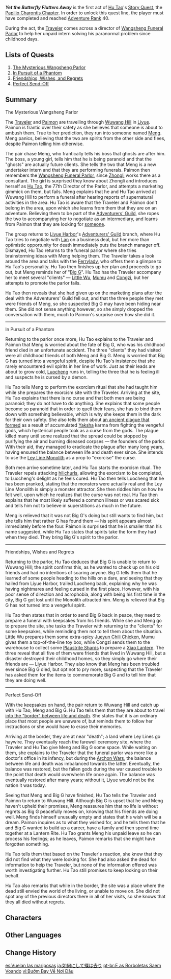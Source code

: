 {{Act Infobox
|image          = Story Card Papilio Charontis Chapter Act I.png
|type           = Story
|chapter        = Papilio Charontis Chapter
|actNum         = I
|character      = Hu Tao
|ARReq          = 40
|archonQuestReq = [[Chapter I]]: Act II - [[Farewell, Archaic Lord]]
}}
'''''Yet the Butterfly Flutters Away''''' is the first act of [[Hu Tao]]'s [[Story Quest]], the [[Papilio Charontis Chapter]]. In order to unlock this quest line, the player must have completed {{Quest|Farewell, Archaic Lord|showType=0}} and reached [[Adventure Rank]] 40.

During the act, the [[Traveler]] comes across a director of [[Wangsheng Funeral Parlor]] to help her unpaid intern solving his paranormal problem since childhood days.

==Lists of Quests==
# [[The Mysterious Wangsheng Parlor]]
# [[In Pursuit of a Phantom]]
# [[Friendships, Wishes, and Regrets]]
# [[Perfect Send-Off]]

==Summary==
;The Mysterious Wangsheng Parlor
The [[Traveler]] and [[Paimon]] are travelling through [[Wuwang Hill]] in [[Liyue]]. Paimon is frantic over their safety as she believes that someone is about to ambush them. True to her prediction, they run into someone named [[Meng]]. Meng panics, believing that the two are spirits from the other side and flees, despite Paimon telling him otherwise.

The pair chase Meng, who frantically tells his boss that ghosts are after him. The boss, a young girl, tells him that he is being paranoid and that the "ghosts" are actually future clients. She tells the two that Meng is a new undertaker intern and that they are performing funerals. Paimon then remembers the [[Wangsheng Funeral Parlor]], since [[Zhongli]] works there as a consultant. The girl is surprised they know about Zhongli and introduces herself as [[Hu Tao]], the 77th Director of the Parlor, and attempts a marketing gimmick on them, but fails. Meng explains that he and Hu Tao arrived at Wuwang Hill to perform a funeral after hearing reports of supernatural activities in the area. Hu Tao is aware that the Traveler and Paimon don't belong in the area, upon which she learns from them that they are on an adventure. Believing them to be part of the [[Adventurers' Guild]], she ropes the two to accompanying her to negotiate as an intermediary, and learns from Paimon that they are looking for [[Traveler's Sibling|someone]].

The group returns to [[Liyue Harbor]]'s [[Adventurers' Guild]] branch, where Hu Tao tries to negotiate with [[Lan]] on a business deal, but her more than optimistic opportunity for death immediately puts the branch manager off. Dismayed, Hu Tao returns to the funeral parlor where she tries brainstorming ideas with Meng helping them. The Traveler takes a look around the area and talks with the [[Ferrylady]], who offers them a glimpse to Hu Tao's personality. Hu Tao then finishes up her plan and proceeds to go out, but Meng reminds her of "[[Big G]]". Hu Tao has the Traveler accompany her to meet several "clients" &mdash; [[Little Wu]], [[Mumu]] and [[Congzi]], but her attempts to promote the parlor fails.

Hu Tao then reveals that she had given up on the marketing plans after the deal with the Adventurers' Guild fell out, and that the three people they met were friends of Meng, so she suspected Big G may have been hiding near them. She did not sense anything however, so she simply dropped the conversation with them, much to Paimon's surprise over how she did it.
----
;In Pursuit of a Phantom
Returning to the parlor once more, Hu Tao explains to the Traveler and Paimon that Meng is worried about the fate of Big G, who was his childhood friend died in an unfortunate accident. The three "clients" they had visited were all childhood friends of both Meng and Big G. Meng is worried that Big G has turned into a vengeful spirit, despite Hu Tao's insistence that she rarely encountered evil spirits in her line of work. Just as their leads are about to grow cold, [[Luocheng]] runs in, telling the three that he is feeling ill and suspects he is cursed by a demon.

Hu Tao tells Meng to perform the exorcism ritual that she had taught him while she prepares the exorcism site with the Traveler. Arriving at the site, Hu Tao explains that there is no curse and that both men are being paranoid; they do not have to do anything. She explains that some people become so paranoid that in order to quell their fears, she has to bind them down with something believable, which is why she keeps them in the dark for their own safety. She also tells them about [[Yakshas: The Guardian Adepti|an ancient plague that formed]] as a result of accumulated [[Yaksha]] karma from fighting the vengeful gods, which hysterical people took as a curse from the gods. The plague killed many until some realized that the spread could be stopped by purifying the air and burning diseased corpses &mdash; the founders of the parlor. With their aid, they managed to eradicate the plague after many long years, having ensured the balance between life and death ever since. She intends to use the [[Ley Line Monolith]] as a prop to "exorcise" the curse.

Both men arrive sometime later, and Hu Tao starts the exorcism ritual. The Traveler repels attacking [[hilichurls]], allowing the exorcism to be completed, to Luocheng's delight as he feels cured. Hu Tao then tells Luocheng that he has been pranked, stating that the monsters were actually real and the Ley Line Monolith is simply a monster attractor. She then riddles him on how he felt well, upon which he realizes that the curse was not real. Hu Tao then explains that he most likely suffered a common illness or was scared sick and tells him not to believe in superstitions as much in the future.

Meng is relieved that it was not Big G's doing but still wants to find him, but she tells him that rather G has found them &mdash; his spirit appears almost immediately before the four. Paimon is surprised that he is smaller than his name suggested, while Hu Tao states that spirits take the form they had when they died. They bring Big G's spirit to the parlor.
----
;Friendships, Wishes and Regrets
Returning to the parlor, Hu Tao deduces that Big G is unable to return to Wuwang Hill; the spirit confirms this, as he wanted to check up on his old friends and had no intentions of scaring anyone. Big G tells them that he learned of some people heading to the hills on a dare, and seeing that they hailed from Liyue Harbor, trailed Luocheng back, explaining why he was having nightmares and feeling cursed in the first place. However, with his poor sense of direction and acrophobia, along with being his first time in the city, Big G got lost until the Monolith attracted him. Meng is relieved that Big G has not turned into a vengeful spirit.

Hu Tao then states that in order to send Big G back in peace, they need to prepare a funeral with keepsakes from his friends. While she and Meng go to prepare the site, she tasks the Traveler with returning to the "clients" for some keepsakes, while reminding them not to tell them about the situation. Little Wu prepares them some extra-spicy [[Jueyun Chili Chicken]], Mumu gives them a top-of-the-line toy box, while Congzi sends them to the warehouse to collect some [[Plaustrite Shard]]s to prepare a [[Xiao Lantern]]. The three reveal that all five of them were friends that lived in Wuwang Hill, but a disaster destroyed their childhood homes, so they simply go where their friends are &mdash; Liyue Harbor. They also know that Meng has been troubled ever since Big G died, but opt not to pry more, suspecting that the Traveler has asked them for the items to commemorate Big G and to tell him that they are doing well.
----
;Perfect Send-Off
With the keepsakes on hand, the pair return to Wuwang Hill and catch up with Hu Tao, Meng and Big G. Hu Tao tells them that they are about to travel [[Enter the "border"|into the "border" between life and death]]. She states that it is an ordinary place that most people are unaware of, but reminds them to follow her instructions or she would have to erase their memories.

Arriving at the border, they are at near "death"; a land where Ley Lines go haywire. They eventually reach the farewell ceremony site, where the Traveler and Hu Tao give Meng and Big G some space. While waiting on them, she explains to the Traveler that the funeral parlor was more like a doctor's office in its infancy, but during the [[Archon War]]s, the balance between life and death was imbalanced towards the latter. Eventually, the balance was restored, but the fallen gods during the war caused trouble to the point that death would overwhelm life once again. The balance was eventually restored after many years; without it, Liyue would not be the nation it was today.

Seeing that Meng and Big G have finished, Hu Tao tells the Traveler and Paimon to return to Wuwang Hill. Although Big G is upset that he and Meng haven't upheld their promises, Meng reassures him that no life is without regrets as Big G peacefully moves on, knowing that his friends are doing well. Meng finds himself unusually empty and states that his wish will be a dream. Paimon inquires as to what they wished for, and he tells them that he and Big G wanted to build up a career, have a family and then spend time together at a Lantern Rite. Hu Tao grants Meng his unpaid leave so he can process his feelings; as he leaves, Paimon remarks that she might have forgotten something.

Hu Tao tells them that based on the Traveler's reaction, she knew that they did not find what they were looking for. She had also asked the dead for information to help the Traveler, but none of the information offered was worth investigating further. Hu Tao still promises to keep looking on their behalf.

Hu Tao also remarks that while in the border, the site was a place where the dead still envied the world of the living, or unable to move on. She did not spot any of the previous directors there in all of her visits, so she knows that they all died without regrets.

==Characters==
{{Character Appearances|Yet the Butterfly Flutters Away|type=Story Quest}}

==Other Languages==
{{Other Languages
|en      = Yet the Butterfly Flutters Away
|zhs     = 奈何蝶飞去
|zhs_rm  = Nàihé dié fēi qù
|zht     = 奈何蝶飛去
|zht_rm  = Nàihé dié fēi qù
|zh_tl   = Yet the Butterfly Flew Away
|ja      = 如何にして蝶は去り
|ja_rm   = Ika ni Shite Chou ni Sari{{Assumed}}
|ja_tl   = No Matter What, the Butterfly Leaves
|ko      = 날아간 나비
|ko_tl   = The Butterfly That Flew Away
|es      = Vuelan las mariposas
|es_tl   = The Butterflies Fly
|fr      = Volent les papillons
|fr_tl   = Fly the Butterflies
|ru      = И всё же бабочки улетают
|ru_tl   = And Yet the Butterflies Fly Away
|th      = แต่แล้วผีเสื้อกลับบินหนีไป
|th_rm   = 
|th_tl   = Yet the Butterfly Flies Away
|vi      = Bướm Bay Về Nơi Đâu
|vi_tl   = 
|de      = Und doch flattert der Schmetterling davon
|de_tl   = And Yet the Butterfly Flutters Away
|id      = Kupu-Kupu Terbang Menjauh
|id_tl   = The Butterfly Flew Away
|pt      = E as Borboletas Saem Voando
|pt_tl   = And the Butterflies Leave Flying
|tr      = Ve Kelebek Uçup Gider
|tr_tl   = 
|it      = E così la farfalla si librò in cielo
|it_tl   = 
}}

==Change History==
{{Change History|1.3}}

[[es:Vuelan las mariposas]]
[[ja:如何にして蝶は去り]]
[[pt-br:E as Borboletas Saem Voando]]
[[vi:Bướm Bay Về Nơi Đâu]]
